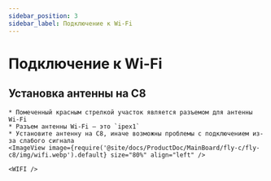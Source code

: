 ```yaml
---
sidebar_position: 3
sidebar_label: Подключение к Wi-Fi
---
```




# Подключение к Wi-Fi


## Установка антенны на C8

    * Помеченный красным стрелкой участок является разъемом для антенны Wi-Fi
    * Разъем антенны Wi-Fi — это `ipex1`
    * Установите антенну на C8, иначе возможны проблемы с подключением из-за слабого сигнала
    <ImageView image={require('@site/docs/ProductDoc/MainBoard/fly-c/fly-c8/img/wifi.webp').default} size="80%" align="left" />  

    <WIFI />
